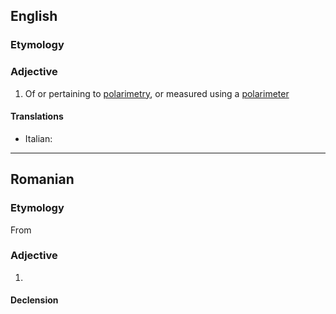 ==English==

===Etymology===
{{suffix|en|polarimetry|ic}}

===Adjective===
{{en-adj|-}}

# {{lb|en|physics}} Of or pertaining to [[polarimetry]], or measured using a [[polarimeter]]

====Translations====
{{trans-top|pertaining to polarimetry}}
* Italian: {{t+|it|polarimetrico}}
{{trans-mid}}
{{trans-bottom}}

----

==Romanian==

===Etymology===
From {{bor|ro|fr|polarimétrique}}

===Adjective===
{{ro-adj}}

# {{l|en|polarimetric}}

====Declension====
{{ro-decl-adj}}